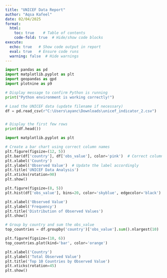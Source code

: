```yaml
---
title: "UNICEF Data Report"
author: "Aqsa Kafeel"
date: 02/04/2025
format: 
  html:
    toc: true    # Table of contents
    code-fold: true  # Hide/show code blocks
execute:
  echo: true   # Show code output in report
  eval: true   # Ensure code runs
  warning: false  # Hide warnings
---
```


```python
import pandas as pd
import matplotlib.pyplot as plt
import geopandas as gpd
import plotnine as p9

# Display message to confirm Python is running
print("Python environment is working correctly!")
```

```python
# Load the UNICEF data (update filename if necessary)
df = pd.read_csv(r"C:\Users\ayanc\Downloads\unicef_indicator_2.csv")


# Display the first few rows
print(df.head())
```


```python
import matplotlib.pyplot as plt

# Create a bar chart using correct column names
plt.figure(figsize=(12, 5))
plt.bar(df['country'], df['obs_value'], color='pink')  # Correct column name
plt.xlabel('Country')
plt.ylabel('Observed Value')  # Update the label accordingly
plt.title('UNICEF Data Analysis')
plt.xticks(rotation=90)
plt.show()

```


```python
plt.figure(figsize=(8, 5))
plt.hist(df['obs_value'], bins=20, color='skyblue', edgecolor='black')

plt.xlabel('Observed Value')
plt.ylabel('Frequency')
plt.title('Distribution of Observed Values')
plt.show()
```

```python
# Group by country and sum the obs_value
top_countries = df.groupby('country')['obs_value'].sum().nlargest(10)

plt.figure(figsize=(10, 6))
top_countries.plot(kind='bar', color='orange')

plt.xlabel('Country')
plt.ylabel('Total Observed Value')
plt.title('Top 10 Countries by Observed Value')
plt.xticks(rotation=45)
plt.show()
```


